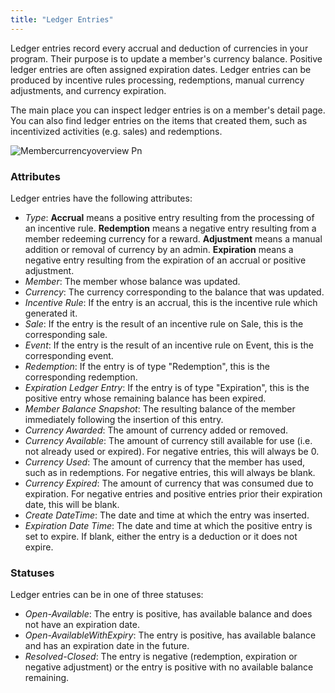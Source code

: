 ```yaml
---
title: "Ledger Entries"
---
```


Ledger entries record every accrual and deduction of currencies in your program. Their purpose is to update a member's currency balance. Positive ledger entries are often assigned expiration dates. Ledger entries can be produced by incentive rules processing, redemptions, manual currency adjustments, and currency expiration.

The main place you can inspect ledger entries is on a member's detail page. You can also find ledger entries on the items that created them, such as incentivized activities (e.g. sales) and redemptions.

![Membercurrencyoverview Pn](/images/membercurrencyoverview.png)

### Attributes

Ledger entries have the following attributes:

- _Type_: **Accrual** means a positive entry resulting from the processing of an incentive rule. **Redemption** means a negative entry resulting from a member redeeming currency for a reward. **Adjustment** means a manual addition or removal of currency by an admin. **Expiration** means a negative entry resulting from the expiration of an accrual or positive adjustment.
- _Member_: The member whose balance was updated.
- _Currency_: The currency corresponding to the balance that was updated.
- _Incentive Rule_: If the entry is an accrual, this is the incentive rule which generated it.
- _Sale_: If the entry is the result of an incentive rule on Sale, this is the corresponding sale.
- _Event_: If the entry is the result of an incentive rule on Event, this is the corresponding event.
- _Redemption_: If the entry is of type "Redemption", this is the corresponding redemption.
- _Expiration Ledger Entry_: If the entry is of type "Expiration", this is the positive entry whose remaining balance has been expired.
- _Member Balance Snapshot_: The resulting balance of the member immediately following the insertion of this entry.
- _Currency Awarded_: The amount of currency added or removed.
- _Currency Available_: The amount of currency still available for use (i.e. not already used or expired). For negative entries, this will always be 0.
- _Currency Used_: The amount of currency that the member has used, such as in redemptions. For negative entries, this will always be blank.
- _Currency Expired_: The amount of currency that was consumed due to expiration. For negative entries and positive entries prior their expiration date, this will be blank.
- _Create DateTime_: The date and time at which the entry was inserted.
- _Expiration Date Time_: The date and time at which the positive entry is set to expire. If blank, either the entry is a deduction or it does not expire.

### Statuses

Ledger entries can be in one of three statuses:

- _Open-Available_: The entry is positive, has available balance and does not have an expiration date.
- _Open-AvailableWithExpiry_: The entry is positive, has available balance and has an expiration date in the future.
- _Resolved-Closed_: The entry is negative (redemption, expiration or negative adjustment) or the entry is positive with no available balance remaining.